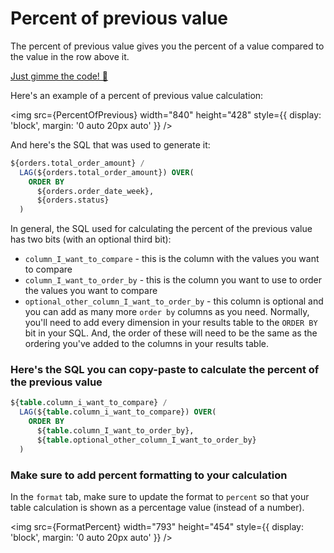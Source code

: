 
# Percent of previous value

The percent of previous value gives you the percent of a value compared to the value in the row above it.

[Just gimme the code! 👾](#-heres-the-sql-you-can-copy-paste-to-calculate-the-percent-of-the-previous-value)

Here's an example of a percent of previous value calculation:

<img
  src={PercentOfPrevious}
  width="840"
  height="428"
  style={{ display: 'block', margin: '0 auto 20px auto' }}
/>

And here's the SQL that was used to generate it:

```sql
${orders.total_order_amount} /
  LAG(${orders.total_order_amount}) OVER(
    ORDER BY
      ${orders.order_date_week},
      ${orders.status}
  )
```

In general, the SQL used for calculating the percent of the previous value has two bits (with an optional third bit):

- `column_I_want_to_compare` - this is the column with the values you want to compare
- `column_I_want_to_order_by` - this is the column you want to use to order the values you want to compare
- `optional_other_column_I_want_to_order_by` - this column is optional and you can add as many more `order by` columns as you need. Normally, you'll need to add every dimension in your results table to the `ORDER BY` bit in your SQL. And, the order of these will need to be the same as the ordering you've added to the columns in your results table.

### Here's the SQL you can copy-paste to calculate the percent of the previous value

```sql
${table.column_i_want_to_compare} /
  LAG(${table.column_i_want_to_compare}) OVER(
    ORDER BY
      ${table.column_I_want_to_order_by},
      ${table.optional_other_column_I_want_to_order_by}
  )
```

### Make sure to add percent formatting to your calculation

In the `format` tab, make sure to update the format to `percent` so that your table calculation is shown as a percentage value (instead of a number).

<img
  src={FormatPercent}
  width="793"
  height="454"
  style={{ display: 'block', margin: '0 auto 20px auto' }}
/>
